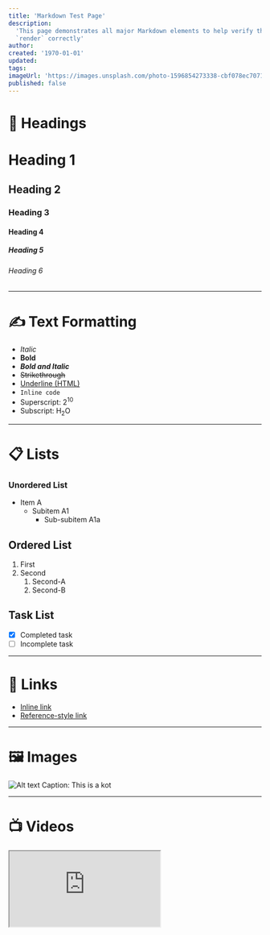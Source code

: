 ```yaml
---
title: 'Markdown Test Page'
description:
  'This page demonstrates all major Markdown elements to help verify that they
  `render` correctly'
author:
created: '1970-01-01'
updated:
tags:
imageUrl: 'https://images.unsplash.com/photo-1596854273338-cbf078ec7071'
published: false
---
```


# 🧱 Headings

# Heading 1

## Heading 2

### Heading 3

#### Heading 4

##### Heading 5

###### Heading 6

---

# ✍️ Text Formatting

- _Italic_
- **Bold**
- **_Bold and Italic_**
- ~~Strikethrough~~
- <u>Underline (HTML)</u>
- `Inline code`
- Superscript: 2<sup>10</sup>
- Subscript: H<sub>2</sub>O

---

# 📋 Lists

### Unordered List

- Item A
  - Subitem A1
    - Sub-subitem A1a

## Ordered List

1. First
2. Second
   1. Second-A
   2. Second-B

## Task List

- [x] Completed task
- [ ] Incomplete task

---

# 🔗 Links

- [Inline link](https://example.com)
- [Reference-style link][ref]

[ref]: https://example.com

---

# 🖼️ Images

![Alt text](https://images.unsplash.com/photo-1511044568932-338cba0ad803?q=80&w=1740&auto=format&fit=crop&ixlib=rb-4.1.0&ixid=M3wxMjA3fDB8MHxwaG90by1wYWdlfHx8fGVufDB8fHx8fA%3D%3D 'Placeholder Image')
Caption: This is a kot

---

# 📺 Videos

<iframe
  src="https://www.youtube.com/embed/PhqSrw62xHM"
  className="aspect-video w-full"
  allowFullScreen
/>
Caption: Horror

<YouTubeEmbed videoId="0AOYrRHqicI" />
Caption: Scooby Doo

---

# 📦 Blockquotes

> This is a blockquote.
>
> > Nested blockquote.
>
> Caption: Someone wrote this

> [!WARNING]- This is a <u>**collapsible**</u> callout
>
> Text
>
> > [!note] This is a nested callout
> >
> > Hello World!
>
> Caption: This has a source too

---

# 🧮 Code Blocks

```ts:index.tsx showLineNumbers {2}
function greet(name) {
  window.alert(`Hello, ${name}!`);
}
```

```python:main.py
def greet(name):
    print(f"Hello, {name}!")
```

```diff
+ Added line
- Deleted line
```

---

# 📊 Tables

| Name    | Age | City      |
| ------- | --- | --------- |
| Alice   | 30  | New York  |
| Bob     | 25  | San Diego |
| Charlie | 35  | Toronto   |

Caption: This table shows **stuff**

---

# 🔣 Horizontal Rule

---

# 🧪 HTML in Markdown

<div style={{ color: 'red' }}>This is raw HTML inside Markdown.</div>

---

# 🧩 Footnotes (if supported)

Here is a footnote reference[^1].

[^1]: This is the footnote content.

---

# 🧹 Escaping Characters

\*This text is not italicized\* \# This is not a heading

---

# 🧪 Emoji

😀 😎 🚀 🧠 🔥
